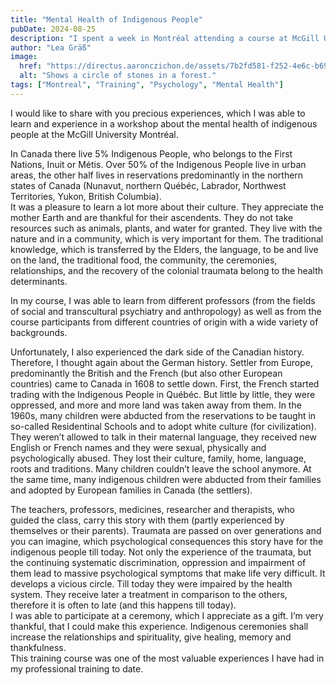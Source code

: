```yaml
---
title: "Mental Health of Indigenous People"
pubDate: 2024-08-25
description: "I spent a week in Montréal attending a course at McGill University and learned a lot."
author: "Lea Gräß"
image:
  href: "https://directus.aaronczichon.de/assets/7b2fd581-f252-4e6c-b698-10f1df632fe7.jpeg?quality=70&width=1600"
  alt: "Shows a circle of stones in a forest."
tags: ["Montreal", "Training", "Psychology", "Mental Health"]
---
```



I would like to share with you precious experiences, which I was able to learn and experience in a workshop about the mental health of indigenous people at the McGill University Montréal.

<DirectusImage assetId="a532e758-fd87-4ab7-b84f-080d74ce0b34.jpeg" />

In Canada there live 5% Indigenous People, who belongs to the First Nations, Inuit or Métis. Over 50% of the Indigenous People live in urban areas, the other half lives in reservations predominantly in the northern states of Canada (Nunavut, northern Québéc, Labrador, Northwest Territories, Yukon, British Columbia).  
It was a pleasure to learn a lot more about their culture. They appreciate the mother Earth and are thankful for their ascendents. They do not take resources such as animals, plants, and water for granted. They live with the nature and in a community, which is very important for them. The traditional knowledge, which is transferred by the Elders, the language, to be and live on the land, the traditional food, the community, the ceremonies, relationships, and the recovery of the colonial traumata belong to the health determinants.

In my course, I was able to learn from different professors (from the fields of social and transcultural psychiatry and anthropology) as well as from the course participants from different countries of origin with a wide variety of backgrounds.

<DirectusGallery folderName="35 Mental Health" />

Unfortunately, I also experienced the dark side of the Canadian history. Therefore, I thought again about the German history. Settler from Europe, predominantly the British and the French (but also other European countries) came to Canada in 1608 to settle down. First, the French started trading with the Indigenous People in Québéc. But little by little, they were oppressed, and more and more land was taken away from them. In the 1960s, many children were abducted from the reservations to be taught in so-called Residentinal Schools and to adopt white culture (for civilization). They weren’t allowed to talk in their maternal language, they received new English or French names and they were sexual, physically and psychologically abused. They lost their culture, family, home, language, roots and traditions. Many children couldn’t leave the school anymore. At the same time, many indigenous children were abducted from their families and adopted by European families in Canada (the settlers).

<DirectusImage assetId="1bef3375-aa4d-4b35-9ba3-75df3b5f560f.jpeg" />

The teachers, professors, medicines, researcher and therapists, who guided the class, carry this story with them (partly experienced by themselves or their parents). Traumata are passed on over generations and you can imagine, which psychological consequences this story have for the indigenous people till today. Not only the experience of the traumata, but the continuing systematic discrimination, oppression and impairment of them lead to massive psychological symptoms that make life very difficult. It develops a vicious circle. Till today they were impaired by the health system. They receive later a treatment in comparison to the others, therefore it is often to late (and this happens till today).  
I was able to participate at a ceremony, which I appreciate as a gift. I’m very thankful, that I could make this experience. Indigenous ceremonies shall increase the relationships and spirituality, give healing, memory and thankfulness.  
This training course was one of the most valuable experiences I have had in my professional training to date.
